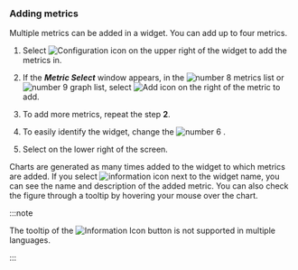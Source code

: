 ### Adding metrics

Multiple metrics can be added in a widget. You can add up to four metrics.

1. Select ![Configuration icon](/img/ico-setting.svg) on the upper right of the widget to add the metrics in.

2. If the **_Metric Select_** window appears, in the ![number 8](/img/number-08.png) metrics list or ![number 9](/img/ic-number-09.svg) graph list, select ![Add icon](/img/ico-add.svg) on the right of the metric to add.

3. To add more metrics, repeat the step **2**.

4. To easily identify the widget, change the ![number 6](/img/number-06.png) <Cmdname sid="title" className="uitext" />.

5. Select <Cmdname sid="save" className="uitext" /> on the lower right of the screen.

Charts are generated as many times added to the widget to which metrics are added. If you select ![information icon](/img/ic-info-circle.svg) next to the widget name, you can see the name and description of the added metric. You can also check the figure through a tooltip by hovering your mouse over the chart.

:::note

The tooltip of the ![Information Icon](/img/ic-info-circle.svg) button is not supported in multiple languages.

:::
